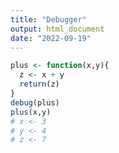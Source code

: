 ```yaml
---
title: "Debugger"
output: html_document
date: "2022-09-19"
---
```

```r
plus <- function(x,y){
  z <- x + y
  return(z)
}
debug(plus)
plus(x,y)
# x <- 3
# y <- 4
# z <- 7 
```


